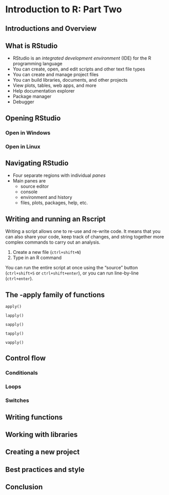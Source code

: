 # Introduction to R: Part Two

## Introductions and Overview

## What is RStudio

- RStudio is an *integrated development environment* (IDE) for the R programming language
- You can create, open, and edit scripts and other text file types
- You can create and manage project files
- You can build libraries, documents, and other projects
- View plots, tables, web apps, and more
- Help documentation explorer
- Package manager
- Debugger

## Opening RStudio

### Open in Windows

### Open in Linux

## Navigating RStudio

- Four separate regions with individual *panes*
- Main panes are
  - source editor
  - console
  - environment and history
  - files, plots, packages, help, etc.

## Writing and running an Rscript

Writing a script allows one to re-use and re-write code. It means that you can also share your code, keep track of changes, and string together more complex commands to carry out an analysis.

1. Create a new file (`ctrl+shift+N`)
2. Type in an R command

You can run the entire script at once using the "source" button (`ctrl+shift+S` or `ctrl+shift+enter`), or you can run line-by-line (`ctrl+enter`).

## The -apply family of functions

`apply()`

`lapply()`

`sapply()`

`tapply()`

`vapply()`

## Control flow

### Conditionals

### Loops

### Switches

## Writing functions

## Working with libraries

## Creating a new project

## Best practices and style

## Conclusion
